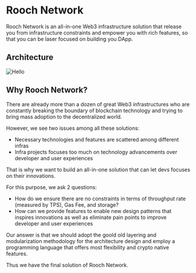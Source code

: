 # Rooch Network

Rooch Network is an all-in-one Web3 infrastructure solution that release you from infrastructure constraints and empower you with rich features, so that you can be laser focused on building you DApp.

## Architecture


<Image
  src="/diagram/rooch-network-architecture.png"
  alt="Hello"
  width={500}
  height={500}
  class="mx-auto my-2"
/>


<div class="grid grid-cols-3 my-2">
  <Card
    title="Rooch"
    link="/docs/rooch-network/rooch"
    description="A modular off-chain smart contract runtime environment with Move Language"
  />
  <Card
    title="Rooch Layer2"
    link="/docs/rooch-network/rooch-layer2"
    description="A general pupose smart contract platform using Rooch as execution layer and Ethereum as consensus layer"
  />
  <Card
    title="Rooch Layer3"
    link="/docs/rooch-network/rooch-layer3"
    description="A DApp hosting platform that enables (customized) DApp-Specific-Platforms using Rooch as DApp containers"
  />
</div>

## Why Rooch Network?

There are already more than a dozen of great Web3 infrastructures who are constantly breaking the boundary of blockchain technology and trying to bring mass adoption to the decentralized world.

However, we see two issues among all these solutions:

- Necessary technologies and features are scattered among different infras
- Infra projects focuses too much on technology advancements over developer and user experiences

That is why we want to build an all-in-one solution that can let devs focuses on their innovations.

For this purpose, we ask 2 questions:

- How do we ensure there are no constraints in terms of throughput rate (measured by TPS), Gas Fee, and storage?
- How can we provide features to enable new design patterns that inspires innovations as well as eliminate pain points to improve developer and user experiences

Our answer is that we should adopt the goold old layering and modularization methodology for the architecture design and employ a programming language that offers most flexibility and crypto native features.

Thus we have the final solution of Rooch Network.
